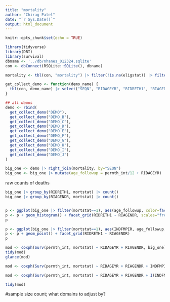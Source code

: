 ```yaml
---
title: "mortality"
author: "Chirag Patel"
date: "`r Sys.Date()`"
output: html_document
---
```


```r
knitr::opts_chunk$set(echo = TRUE)
```


```r
library(tidyverse)
library(DBI)
library(survival)
dbname <- '../db/nhanes_012324.sqlite'
con <- dbConnect(RSQLite::SQLite(), dbname)
```


```r
mortality <- tbl(con, "mortality") |> filter(!is.na(eligstat)) |> filter(eligstat == 1) |> collect()

get_collect_demo <- function(demo_name) {
  tbl(con, demo_name) |> select("SEQN", "RIDAGEYR", "RIDRETH1", "RIAGENDR", "INDFMPIR", "SDDSRVYR") |> collect()
}

## all demos
demo <- rbind(
  get_collect_demo("DEMO"),
  get_collect_demo("DEMO_B"),
  get_collect_demo("DEMO_C"),
  get_collect_demo("DEMO_D"), 
  get_collect_demo("DEMO_E"),
  get_collect_demo("DEMO_F"), 
  get_collect_demo("DEMO_G"), 
  get_collect_demo("DEMO_H"), 
  get_collect_demo("DEMO_I"),
  get_collect_demo("DEMO_J") 
)

big_one <- demo |> right_join(mortality, by="SEQN")
big_one <- big_one |> mutate(age_followup = permth_int/12 + RIDAGEYR)


```

 raw counts of deaths
```r

big_one |> group_by(RIDRETH1, mortstat) |> count()
big_one |> group_by(RIAGENDR, mortstat) |> count()


p <- ggplot(big_one |> filter(mortstat==1), aes(age_followup, color=factor(RIDRETH1)))
p <- p + geom_histogram() + facet_grid(RIDRETH1 ~ RIAGENDR, scales="free_y")
p

```

```r
p <- ggplot(big_one |> filter(mortstat==1), aes(INDFMPIR, age_followup, color=factor(RIDRETH1)))
p <- p + geom_point() + facet_grid(RIDRETH1 ~ RIAGENDR)
p

mod <- coxph(Surv(permth_int, mortstat) ~ RIDAGEYR + RIAGENDR, big_one)
tidy(mod)
glance(mod)

mod <- coxph(Surv(permth_int, mortstat) ~ RIDAGEYR + RIAGENDR + INDFMPIR + factor(RIDRETH1, levels=c(3, 4, 5, 2, 1)), big_one)

mod <- coxph(Surv(permth_int, mortstat) ~ RIDAGEYR + RIAGENDR + I(INDFMPIR >= 1) * factor(RIDRETH1, levels=c(3, 4, 5, 2, 1)), big_one)

tidy(mod)


```

#sample size count; what domains to adjust by?

```r
```
